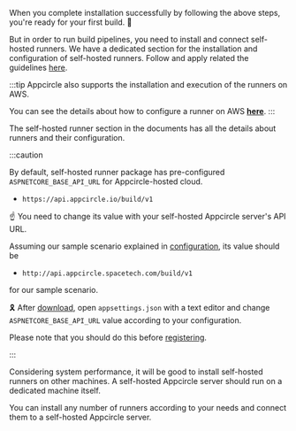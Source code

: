 When you complete installation successfully by following the above steps, you're ready for your first build. :tada:

But in order to run build pipelines, you need to install and connect self-hosted runners. We have a dedicated section for the installation and configuration of self-hosted runners. Follow and apply related the guidelines [here](/self-hosted-appcircle/self-hosted-runner/installation).

:::tip
Appcircle also supports the installation and execution of the runners on AWS.

You can see the details about how to configure a runner on AWS **[here](/self-hosted-appcircle/self-hosted-runner/cloud-providers/aws)**.
:::

The self-hosted runner section in the documents has all the details about runners and their configuration.

:::caution

By default, self-hosted runner package has pre-configured `ASPNETCORE_BASE_API_URL` for Appcircle-hosted cloud.

- `https://api.appcircle.io/build/v1`

:point_up: You need to change its value with your self-hosted Appcircle server's API URL.

Assuming our sample scenario explained in [configuration](/self-hosted-appcircle/install-server/docker#3-configure), its value should be

- `http://api.appcircle.spacetech.com/build/v1`

for our sample scenario.

:reminder_ribbon: After [download](/self-hosted-appcircle/self-hosted-runner/installation#1-download), open `appsettings.json` with a text editor and change `ASPNETCORE_BASE_API_URL` value according to your configuration.

Please note that you should do this before [registering](/self-hosted-appcircle/self-hosted-runner/installation#2-register).

:::

Considering system performance, it will be good to install self-hosted runners on other machines. A self-hosted Appcircle server should run on a dedicated machine itself.

You can install any number of runners according to your needs and connect them to a self-hosted Appcircle server.